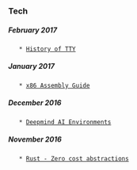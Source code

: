 
=== Tech ===

===== February 2017 =====
    * [[http://www.linusakesson.net/programming/tty/|History of TTY]]
===== January 2017 =====
    * [[http://www.cs.virginia.edu/~evans/cs216/guides/x86.html|x86 Assembly Guide]]
===== December 2016 =====
    * [[https://deepmind.com/blog/open-sourcing-deepmind-lab/|Deepmind AI Environments]]
===== November 2016 =====
    * [[https://ruudvanasseldonk.com/2016/11/30/zero-cost-abstractions|Rust - Zero cost abstractions]]
